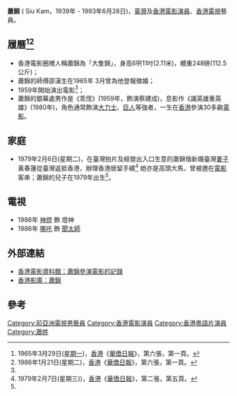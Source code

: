 '''蕭錦''' ( Siu Kam，1939年 - 1993年6月28日)，[[臺灣|臺灣]]及[[香港|香港]][[電影|電影]][[演員|演員]]、[[香港|香港]][[電視|電視]]藝員。

== 履曆<ref>1965年3月29日([[星期一|星期一]])，[[香港|香港]]《[[華僑日報|華僑日報]]》，第六張，第一頁。</ref><ref name="ReferenceA">1986年1月21日(星期二)，[[香港|香港]]《[[華僑日報|華僑日報]]》，第六張，第一頁。</ref> ==
* 香港電影圈裡人稱蕭錦為「大隻錦」，身高6呎11吋(2.11米)，體重248磅(112.5公斤)；
* 蕭錦的師傅邵漢生在1965年 3月曾為他登報徵婚；
* 1959年開始演出電影<ref name="ReferenceA"/>；
* 蕭錦的銀幕處男作是《乖侄》(1959年，飾演蔡建成)，息影作《識英雄重英雄》(1980年)，角色通常飾演[[大力士|大力士]]、[[巨人|巨人]]等強者，一生在[[香港|香港]]參演30多齣[[電影|電影]]。

== 家庭 ==
* 1979年2月6日(星期二)，在臺灣拍片及經營出入口生意的蕭錦偕新婚臺灣[[妻子|妻子]]黃春蓮從臺灣返抵香港，辦理香港居留手續<ref>1979年2月7日(星期三))，[[香港|香港]]《[[華僑日報|華僑日報]]》，第二張，第五頁。</ref> 她亦是高頭大馬，曾被邀在[[電影|電影]]客串；蕭錦的兒子在1979年出生<ref name="ReferenceA"/>。

== 電視 ==
*1986年 [[神燈　(電視劇)|神燈]] 飾 燈神
*1986年 [[哪吒　(1986年電視劇)|哪吒]] 飾 [[聞太師|聞太師]]

== 外部連結 ==
* [http://ipac.hkfa.lcsd.gov.hk/ipac20/ipac.jsp?session=125W97434AA70.7748&profile=hkfa&uri=link=3100036@!8326@!3100024@!3100036&aspect=basic_search&menu=search&ri=1&source=192.168.110.61@!horizon&term=%E8%95%AD%E9%8C%A6%2C+1942-&index=NAMEBRP 香港電影資料館：蕭錦參演電影的記錄]{{dead link|date=2018年4月 |bot=InternetArchiveBot |fix-attempted=yes }}
* [http://hkmdb.com/db/people/view.mhtml?id=2772&display_set=big5 香港影庫：蕭錦] {{Wayback|url=http://hkmdb.com/db/people/view.mhtml?id=2772&display_set=big5 |date=20041117180111 }}

== 參考 ==
{{Reflist}}

[[Category:前亞洲電視男藝員|Category:前亞洲電視男藝員]]
[[Category:香港電影演員|Category:香港電影演員]]
[[Category:香港粵語片演員|Category:香港粵語片演員]]
[[Category:蕭姓|Category:蕭姓]]